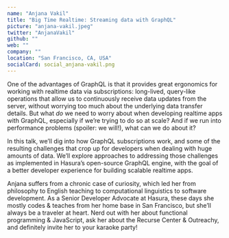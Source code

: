 ```yaml
---
name: "Anjana Vakil"
title: "Big Time Realtime: Streaming data with GraphQL"
picture: "anjana-vakil.jpeg"
twitter: "AnjanaVakil"
github: ""
web: ""
company: ""
location: "San Francisco, CA, USA"
socialCard: social_anjana-vakil.png
---
```


One of the advantages of GraphQL is that it provides great ergonomics for working with realtime data via subscriptions:
long-lived, query-like operations that allow us to continuously receive data updates from the server, without worrying
too much about the underlying data transfer details. But what *do* we need to worry about when developing realtime apps with GraphQL,
especially if we’re trying to do so at scale? And if we run into performance problems (spoiler: we will!), what can we do about it?

In this talk, we’ll dig into how GraphQL subscriptions work, and some of the resulting challenges that crop up for developers
when dealing with huge amounts of data. We’ll explore approaches to addressing those challenges as implemented in Hasura’s
open-source GraphQL engine, with the goal of a better developer experience for building scalable realtime apps.

Anjana suffers from a chronic case of curiosity, which led her from philosophy to English teaching to computational
linguistics to software development. As a Senior Developer Advocate at Hasura, these days she mostly codes & teaches
from her home base in San Francisco, but she’ll always be a traveler at heart. Nerd out with her about functional
programming & JavaScript, ask her about the Recurse Center & Outreachy, and definitely invite her to your karaoke party!
